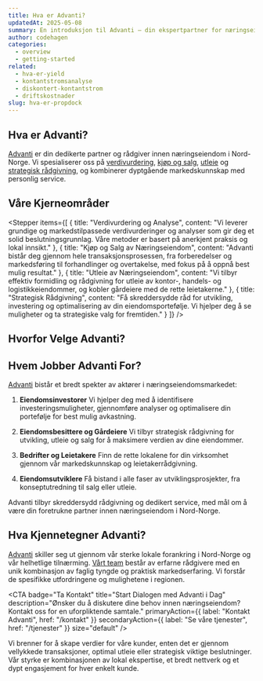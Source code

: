 ```yaml
---
title: Hva er Advanti?
updatedAt: 2025-05-08
summary: En introduksjon til Advanti – din ekspertpartner for næringseiendom i Nord-Norge, som tilbyr rådgivning innen kjøp, salg, utleie og verdivurdering.
author: codehagen
categories:
  - overview
  - getting-started
related:
  - hva-er-yield
  - kontantstromsanalyse
  - diskontert-kontantstrom
  - driftskostnader
slug: hva-er-propdock
---
```


## Hva er Advanti?

[Advanti](/) er din dedikerte partner og rådgiver innen næringseiendom i Nord-Norge. Vi spesialiserer oss på [verdivurdering](/tjenester/verdsettelse), [kjøp og salg](/tjenester/salg), [utleie](/tjenester/utleie) og [strategisk rådgivning](/tjenester/strategisk-radgivning), og kombinerer dyptgående markedskunnskap med personlig service.

## Våre Kjerneområder

<Stepper
  items={[
    {
      title: "Verdivurdering og Analyse",
      content: "Vi leverer grundige og markedstilpassede verdivurderinger og analyser som gir deg et solid beslutningsgrunnlag. Våre metoder er basert på anerkjent praksis og lokal innsikt."
    },
    {
      title: "Kjøp og Salg av Næringseiendom",
      content: "Advanti bistår deg gjennom hele transaksjonsprosessen, fra forberedelser og markedsføring til forhandlinger og overtakelse, med fokus på å oppnå best mulig resultat."
    },
    {
      title: "Utleie av Næringseiendom",
      content: "Vi tilbyr effektiv formidling og rådgivning for utleie av kontor-, handels- og logistikkeiendommer, og kobler gårdeiere med de rette leietakerne."
    },
    {
      title: "Strategisk Rådgivning",
      content: "Få skreddersydde råd for utvikling, investering og optimalisering av din eiendomsportefølje. Vi hjelper deg å se muligheter og ta strategiske valg for fremtiden."
    }
  ]}
/>

## Hvorfor Velge Advanti?

<Summary
  title="Fordelene med Advanti som din partner"
  points={[
    {
      title: "Lokal Ekspertise",
      description: "Spisskompetanse på markedet i Nord-Norge, som sikrer relevant og treffsikker rådgivning.",
      iconName: "barChart"
    },
    {
      title: "Helhetlig Tjenestetilbud",
      description: "Vi dekker alle dine behov innen næringseiendom, fra analyse til gjennomført transaksjon.",
      iconName: "scales"
    },
    {
      title: "Personlig Oppfølging",
      description: "Et dedikert team som gir deg tett oppfølging og skreddersyr løsninger for deg.",
      iconName: "lineChart"
    },
    {
      title: "Resultatfokus",
      description: "Vårt mål er å skape verdier og oppnå de beste resultatene for våre kunder.",
      iconName: "lightbulb"
    }
  ]}
/>

## Hvem Jobber Advanti For?

[Advanti](/) bistår et bredt spekter av aktører i næringseiendomsmarkedet:

1.  **Eiendomsinvestorer**
    Vi hjelper deg med å identifisere investeringsmuligheter, gjennomføre analyser og optimalisere din portefølje for best mulig avkastning.

2.  **Eiendomsbesittere og Gårdeiere**
    Vi tilbyr strategisk rådgivning for utvikling, utleie og salg for å maksimere verdien av dine eiendommer.

3.  **Bedrifter og Leietakere**
    Finn de rette lokalene for din virksomhet gjennom vår markedskunnskap og leietakerrådgivning.

4.  **Eiendomsutviklere**
    Få bistand i alle faser av utviklingsprosjekter, fra konseptutredning til salg eller utleie.

<Note variant="success">
  Advanti tilbyr skreddersydd rådgivning og dedikert service, med mål om å være din foretrukne partner innen næringseiendom i Nord-Norge.
</Note>

## Hva Kjennetegner Advanti?

[Advanti](/) skiller seg ut gjennom vår sterke lokale forankring i Nord-Norge og vår helhetlige tilnærming. [Vårt team](/om-oss) består av erfarne rådgivere med en unik kombinasjon av faglig tyngde og praktisk markedserfaring. Vi forstår de spesifikke utfordringene og mulighetene i regionen.

<CTA
  badge="Ta Kontakt"
  title="Start Dialogen med Advanti i Dag"
  description="Ønsker du å diskutere dine behov innen næringseiendom? Kontakt oss for en uforpliktende samtale."
  primaryAction={{
    label: "Kontakt Advanti",
    href: "/kontakt"
  }}
  secondaryAction={{
    label: "Se våre tjenester",
    href: "/tjenester"
  }}
  size="default"
/>

Vi brenner for å skape verdier for våre kunder, enten det er gjennom vellykkede transaksjoner, optimal utleie eller strategisk viktige beslutninger. Vår styrke er kombinasjonen av lokal ekspertise, et bredt nettverk og et dypt engasjement for hver enkelt kunde.

